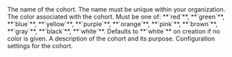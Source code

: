 <ParamField body="name" type="string" required>
  The name of the cohort. The name must be unique within your organization.
</ParamField>

<ParamField body="color" type="string">
  The color associated with the cohort. Must be one of: **`red`**, **`green`**, **`blue`**, **`yellow`**, **`purple`**, **`orange`**, **`pink`**, **`brown`**, **`gray`**, **`black`**, **`white`**. Defaults to **`white`** on creation if no color is given.
</ParamField>

<ParamField body="description" type="string" optional>
  A description of the cohort and its purpose.
</ParamField>

<ParamField body="settings" type="object" optional>
  Configuration settings for the cohort.
  <Expandable title="Settings properties">
    <Snippet file="cohort-settings.mdx" />
  </Expandable>
</ParamField>

